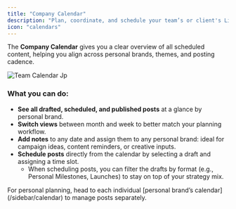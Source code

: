 ```yaml
---
title: "Company Calendar"
description: "Plan, coordinate, and schedule your team’s or client's LinkedIn posts in one shared view with the Company Calendar."
icon: "calendars"
---
```


The **Company Calendar** gives you a clear overview of all scheduled content, helping you align across personal brands, themes, and posting cadence.

![Team Calendar Jp](/images/team-calendar.jpg)

### What you can do:

- **See all drafted, scheduled, and published posts** at a glance by personal brand.
- **Switch views** between month and week to better match your planning workflow.
- **Add notes** to any date and assign them to any personal brand: ideal for campaign ideas, content reminders, or creative inputs.
- **Schedule posts** directly from the calendar by selecting a draft and assigning a time slot.
  - When scheduling posts, you can filter the drafts by format (e.g., Personal Milestones, Launches) to stay on top of your strategy mix.

<Tip>
  For personal planning, head to each individual [personal brand’s calendar](/sidebar/calendar) to manage posts separately.
</Tip>
